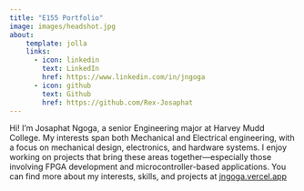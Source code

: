 ```yaml
---
title: "E155 Portfolio"
image: images/headshot.jpg
about: 
    template: jolla
    links: 
      - icon: linkedin
        text: LinkedIn
        href: https://www.linkedin.com/in/jngoga
      - icon: github
        text: Github
        href: https://github.com/Rex-Josaphat
---
```


Hi! I’m Josaphat Ngoga, a senior Engineering major at Harvey Mudd College. My interests span both Mechanical and Electrical engineering, with a focus on mechanical design, electronics, and hardware systems. I enjoy working on projects that bring these areas together—especially those involving FPGA development and microcontroller-based applications. You can find more about my interests, skills, and projects at [jngoga.vercel.app](https://jngoga.vercel.app/)
